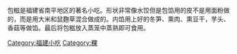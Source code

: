 {{noteTA
|1=zh-cn:小吃; zh-hk:小食;zh-mo:小食; zh-tw:小吃;
}}


{{unreferenced|time=2017-04-04T00:06:31+00:00}}
包糍是福建省南平地区的著名小吃。形状非常像水饺但是包馅用的皮不是用面粉做的，而是用大米和鼠麴草混合做成的。内馅用上好的冬笋、熏肉、熏豆干，芋头、香菇等做馅。最后将包糍放入蒸笼中蒸熟即可食用。

[[Category:福建小吃|Category:福建小吃]]
[[Category:粿|Category:粿]]